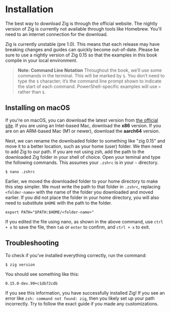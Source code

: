 
# Installation

The best way to download Zig is through the official website. The nightly version of Zig is currently not available through tools like Homebrew. You'll need to an internet connection for the download.

Zig is currently unstable (pre 1.0). This means that each release may have breaking changes and guides can quickly become out-of-date. Please be sure to use a nightly version of Zig 0.15 so that the examples in this book compile in your local environment.

><span className="blockquote-header">**Note: Command Line Notation**</span>
Throughout the book, we’ll use some commands in the terminal. This will be marked by `$`. You don’t need to type the `$` character; it’s the command line prompt shown to indicate the start of each command. PowerShell-specific examples will use `>` rather than `$`.

## Installing on macOS
If you're on macOS, you can download the latest version from [the official site](https://ziglang.org/download/). If you are using an Intel-based Mac, download the **x86** version. If you are on an ARM-based Mac (M1 or newer), download the **aarch64** version.

Next, we can rename the downloaded folder to something like "zig 0.15" and move it to a better location, such as your home (user) folder. We then need to add Zig to our path. If you are not using zsh, add the path to the downloaded Zig folder in your shell of choice. Open your teminal and type the following commands. This assumes your `.zshrc` is in your `~` directory.

`$ nano .zshrc`

Earlier, we moved the downloaded folder to your home directory to make this step simpler. We must write the path to that folder in `.zshrc`, replacing `<folder-name>` with the name of the folder you downloaded and moved earlier. If you did not place the folder in your home directory, you will also need to substitute `$HOME` with the path to the folder.

`export PATH="$PATH:$HOME/<folder-name>"`

If you edited the file using nano, as shown in the above command, use `ctrl + o` to save the file, then `tab` or `enter` to confirm, and `ctrl + x` to exit.

## Troubleshooting

To check if you've installed everything correctly, run the command:

`$ zig version`

You should see something like this:

`0.15.0-dev.99+c1db72cdb`

If you see this information, you have successfully installed Zig! If you see an error like `zsh: command not found: zig`, then you likely set up your path incorrectly. Try to follow the exact guide if you made any customizations.
